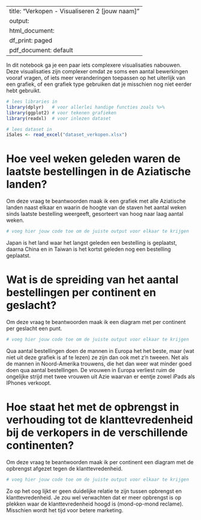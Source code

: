 
---
title: "Verkopen - Visualiseren 2 [jouw naam]"
output:
  html_document:
    df_print: paged
  pdf_document: default
---

In dit notebook ga je een paar iets complexere visualisaties nabouwen. Deze visualisaties zijn complexer omdat ze soms een aantal bewerkingen vooraf vragen, of iets meer veranderingen toepassen op het uiterlijk van een grafiek, of een grafiek type gebruiken dat je misschien nog niet eerder hebt gebruikt.

```r
# lees libraries in
library(dplyr)   # voor allerlei handige functies zoals %>%
library(ggplot2) # voor tekenen grafieken
library(readxl)  # voor inlezen dataset

# lees dataset in
iSales <- read_excel("dataset_verkopen.xlsx")
```

# Hoe veel weken geleden waren de laatste bestellingen in de Aziatische landen?
Om deze vraag te beantwoorden maak ik een grafiek met alle Aziatische landen naast elkaar en waarin de hoogte van de staven het aantal weken sinds laatste bestelling weergeeft, gesorteert van hoog naar laag aantal weken.

```r
# voeg hier jouw code toe om de juiste output voor elkaar te krijgen
```

Japan is het land waar het langst geleden een bestelling is geplaatst, daarna China en in Taiwan is het kortst geleden nog een bestelling geplaatst.

# Wat is de spreiding van het aantal bestellingen per continent en geslacht?
Om deze vraag te beantwoorden maak ik een diagram met per continent per geslacht een punt.

```r
# voeg hier jouw code toe om de juiste output voor elkaar te krijgen
```

Qua aantal bestellingen doen de mannen in Europa het het beste, maar (wat niet uit deze grafiek is af te lezen) ze zijn dan ook met z'n tweeen. Net als de mannen in Noord-Amerika trouwens, die het dan weer wat minder goed doen qua aantal bestellingen. De vrouwen in Europa verliest ruim de ongelijke strijd met twee vrouwen uit Azie waarvan er eentje zowel iPads als IPhones verkoopt.

# Hoe staat het met de opbrengst in verhouding tot de klanttevredenheid bij de verkopers in de verschillende continenten?
Om deze vraag te beantwoorden maak ik per continent een diagram met de opbrengst afgezet tegen de klanttevredenheid.

```r
# voeg hier jouw code toe om de juiste output voor elkaar te krijgen
```

Zo op het oog lijkt er geen duidelijke relatie te zijn tussen opbrengst en klanttevredenheid. Je zou wel verwachten dat er meer opbrengst is op plekken waar de klanttevredenheid hoogd is (mond-op-mond reclame). Misschien wordt het tijd voor betere marketing.


